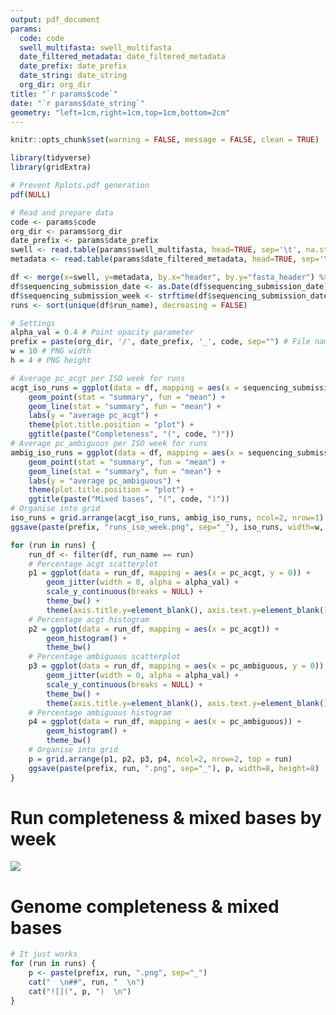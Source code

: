 ```yaml
---
output: pdf_document
params:
  code: code
  swell_multifasta: swell_multifasta
  date_filtered_metadata: date_filtered_metadata
  date_prefix: date_prefix
  date_string: date_string
  org_dir: org_dir
title: "`r params$code`"
date: "`r params$date_string`"
geometry: "left=1cm,right=1cm,top=1cm,bottom=2cm"
---
```


```r
knitr::opts_chunk$set(warning = FALSE, message = FALSE, clean = TRUE)
```

```r
library(tidyverse)
library(gridExtra)

# Prevent Rplots.pdf generation
pdf(NULL)

# Read and prepare data
code <- params$code
org_dir <- params$org_dir
date_prefix <- params$date_prefix
swell <- read.table(params$swell_multifasta, head=TRUE, sep='\t', na.strings=c("NaN", "-"))
metadata <- read.table(params$date_filtered_metadata, head=TRUE, sep='\t', fill=TRUE)

df <- merge(x=swell, y=metadata, by.x="header", by.y="fasta_header") %>% filter(sequencing_org_code == code)
df$sequencing_submission_date <- as.Date(df$sequencing_submission_date)
df$sequencing_submission_week <- strftime(df$sequencing_submission_date, format="%y-%V")
runs <- sort(unique(df$run_name), decreasing = FALSE)

# Settings
alpha_val = 0.4 # Point opacity parameter
prefix = paste(org_dir, '/', date_prefix, '_', code, sep="") # File name prefix
w = 10 # PNG width
h = 4 # PNG height

# Average pc_acgt per ISO week for runs
acgt_iso_runs = ggplot(data = df, mapping = aes(x = sequencing_submission_week, y = pc_acgt, group = run_name)) + 
    geom_point(stat = "summary", fun = "mean") + 
    geom_line(stat = "summary", fun = "mean") + 
    labs(y = "average pc_acgt") +
    theme(plot.title.position = "plot") +
    ggtitle(paste("Completeness", "(", code, ")"))
# Average pc_ambiguous per ISO week for runs
ambig_iso_runs = ggplot(data = df, mapping = aes(x = sequencing_submission_week, y = pc_ambiguous, group = run_name)) + 
    geom_point(stat = "summary", fun = "mean") + 
    geom_line(stat = "summary", fun = "mean") + 
    labs(y = "average pc_ambiguous") +
    theme(plot.title.position = "plot") +
    ggtitle(paste("Mixed bases", "(", code, ")"))
# Organise into grid
iso_runs = grid.arrange(acgt_iso_runs, ambig_iso_runs, ncol=2, nrow=1)
ggsave(paste(prefix, "runs_iso_week.png", sep="_"), iso_runs, width=w, height=h)

for (run in runs) {
    run_df <- filter(df, run_name == run)
    # Percentage acgt scatterplot
    p1 = ggplot(data = run_df, mapping = aes(x = pc_acgt, y = 0)) +
        geom_jitter(width = 0, alpha = alpha_val) +
        scale_y_continuous(breaks = NULL) +
        theme_bw() +
        theme(axis.title.y=element_blank(), axis.text.y=element_blank(), axis.ticks.y=element_blank(), panel.grid.major.y=element_blank())
    # Percentage acgt histogram
    p2 = ggplot(data = run_df, mapping = aes(x = pc_acgt)) +
        geom_histogram() + 
        theme_bw()
    # Percentage ambiguous scatterplot
    p3 = ggplot(data = run_df, mapping = aes(x = pc_ambiguous, y = 0)) +
        geom_jitter(width = 0, alpha = alpha_val) +
        scale_y_continuous(breaks = NULL) +
        theme_bw() +
        theme(axis.title.y=element_blank(), axis.text.y=element_blank(), axis.ticks.y=element_blank(), panel.grid.major.y=element_blank())
    # Percentage ambiguous histogram
    p4 = ggplot(data = run_df, mapping = aes(x = pc_ambiguous)) +
        geom_histogram() +
        theme_bw()
    # Organise into grid
    p = grid.arrange(p1, p2, p3, p4, ncol=2, nrow=2, top = run)
    ggsave(paste(prefix, run, ".png", sep="_"), p, width=8, height=8)
}
```

# Run completeness \& mixed bases by week

![](`r paste(prefix, "runs_iso_week.png", sep="_")`)

# Genome completeness \& mixed bases

```r

# It just works
for (run in runs) {
    p <- paste(prefix, run, ".png", sep="_")
    cat("  \n##", run, "  \n")
    cat("![](", p, ")  \n")
}
```